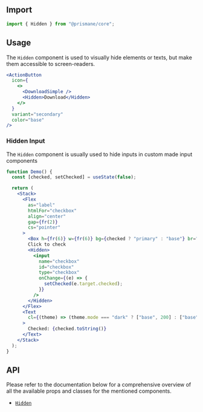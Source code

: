 ## Import

```js
import { Hidden } from "@prismane/core";
```

## Usage

The `Hidden` component is used to visually hide elements or texts, but make them accessible to screen-readers.

```jsx preview
<ActionButton
  icon={
    <>
      <DownloadSimple />
      <Hidden>Download</Hidden>
    </>
  }
  variant="secondary"
  color="base"
/>
```

### Hidden Input

The `Hidden` component is usually used to hide inputs in custom made input components

```jsx preview
function Demo() {
  const [checked, setChecked] = useState(false);

  return (
    <Stack>
      <Flex
        as="label"
        htmlFor="checkbox"
        align="center"
        gap={fr(2)}
        cs="pointer"
      >
        <Box h={fr(6)} w={fr(6)} bg={checked ? "primary" : "base"} br="sm" />
        Click to check
        <Hidden>
          <input
            name="checkbox"
            id="checkbox"
            type="checkbox"
            onChange={(e) => {
              setChecked(e.target.checked);
            }}
          />
        </Hidden>
      </Flex>
      <Text
        cl={(theme) => (theme.mode === "dark" ? ["base", 200] : ["base", 700])}
      >
        Checked: {checked.toString()}
      </Text>
    </Stack>
  );
}
```

## API

Please refer to the documentation below for a comprehensive overview of all the available props and classes for the mentioned components.

- [`Hidden`](/docs/components-api/hidden-api)
